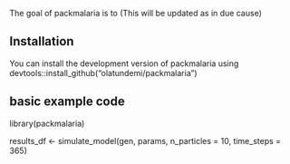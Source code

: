 The goal of packmalaria is to (This will be updated as in due cause)

## Installation

You can install the development version of packmalaria using devtools::install_github("olatundemi/packmalaria")


## basic example code

library(packmalaria)

results_df <- simulate_model(gen, params, n_particles = 10, time_steps = 365)

